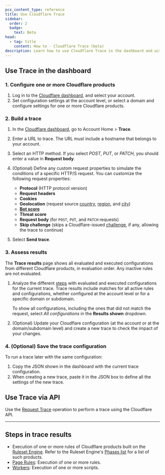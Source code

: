 ```yaml
---
pcx_content_type: reference
title: Use Cloudflare Trace
sidebar:
  order: 2
  badge:
    text: Beta
head:
  - tag: title
    content: How to - Cloudflare Trace (beta)
description: Learn how to use Cloudflare Trace in the dashboard and with the API.
---
```



## Use Trace in the dashboard

### 1. Configure one or more Cloudflare products

1. Log in to the [Cloudflare dashboard](https://dash.cloudflare.com), and select your account.
2. Set configuration settings at the account level, or select a domain and configure settings for one or more Cloudflare products.

### 2. Build a trace

1. In the [Cloudflare dashboard](https://dash.cloudflare.com), go to Account Home > **Trace**.

2. Enter a URL to trace. The URL must include a hostname that belongs to your account.

3. Select an HTTP method. If you select _POST_, _PUT_, or _PATCH_, you should enter a value in **Request body**.

4. (Optional) Define any custom request properties to simulate the conditions of a specific HTTP/S request. You can customize the following request properties:

   - **Protocol** (HTTP protocol version)
   - **Request headers**
   - **Cookies**
   - **Geolocation** (request source [country](/ruleset-engine/rules-language/fields/reference/ip.src.country/), [region](/ruleset-engine/rules-language/fields/reference/ip.src.region/), and [city](/ruleset-engine/rules-language/fields/reference/ip.src.city/))
   - [**Bot score**](/bots/concepts/bot-score/)
   - **Threat score**
   - **Request body** (for `POST`, `PUT`, and `PATCH` requests)
   - **Skip challenge** (skips a Cloudflare-issued [challenge](/fundamentals/security/cloudflare-challenges/), if any, allowing the trace to continue)

5. Select **Send trace**.

### 3. Assess results

The **Trace results** page shows all evaluated and executed configurations from different Cloudflare products, in evaluation order. Any inactive rules are not evaluated.

1. Analyze the different [steps](#steps-in-trace-results) with evaluated and executed configurations for the current trace. Trace results include matches for all active rules and configurations, whether configured at the account level or for a specific domain or subdomain.

   To show all configurations, including the ones that did not match the request, select _All configurations_ in the **Results shown** dropdown.

2. (Optional) Update your Cloudflare configuration (at the account or at the domain/subdomain level) and create a new trace to check the impact of your changes.

### 4. (Optional) Save the trace configuration

To run a trace later with the same configuration:

1. Copy the JSON shown in the dashboard with the current trace configuration.
2. When creating a new trace, paste it in the JSON box to define all the settings of the new trace.

## Use Trace via API

Use the [Request Trace](/api/resources/request_tracers/subresources/traces/methods/create/) operation to perform a trace using the Cloudflare API.

---

## Steps in trace results

- Execution of one or more rules of Cloudflare products built on the [Ruleset Engine](/ruleset-engine/). Refer to the Ruleset Engine's [Phases list](/ruleset-engine/reference/phases-list/) for a list of such products.
- [Page Rules](/rules/page-rules/): Execution of one or more rules.
- [Workers](/workers/): Execution of one or more scripts.
